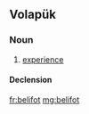 ==Volapük==

===Noun===
{{vo-noun}}

# [[experience]]

====Declension====
{{vo-decl-noun}}

[[fr:belifot]]
[[mg:belifot]]